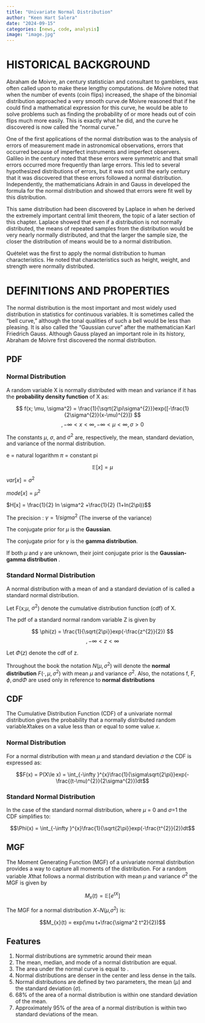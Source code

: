 ```yaml
---
title: "Univariate Normal Distribution"
author: "Keen Hart Salera"
date: "2024-09-15"
categories: [news, code, analysis]
image: "image.jpg"
---
```


# HISTORICAL BACKGROUND

Abraham de Moivre, an century statistician and consultant to gamblers, was often called upon to make these lengthy computations. de Moivre noted that when the number of events (coin flips) increased, the shape of the binomial distribution approached a very smooth curve.de Moivre reasoned that if he could find a mathematical expression for this curve, he would be able to solve problems such as finding the probability of or more heads out of coin flips much more easily. This is exactly what he did, and the curve he discovered is now called the "normal curve."

One of the first applications of the normal distribution was to the analysis of errors of measurement made in astronomical observations, errors that occurred because of imperfect instruments and imperfect observers. Galileo in the century noted that these errors were symmetric and that small errors occurred more frequently than large errors. This led to several hypothesized distributions of errors, but it was not until the early century that it was discovered that these errors followed a normal distribution. Independently, the mathematicians Adrain in and Gauss in developed the formula for the normal distribution and showed that errors were fit well by this distribution.

This same distribution had been discovered by Laplace in when he derived the extremely important central limit theorem, the topic of a later section of this chapter. Laplace showed that even if a distribution is not normally distributed, the means of repeated samples from the distribution would be very nearly normally distributed, and that the larger the sample size, the closer the distribution of means would be to a normal distribution.

Quételet was the first to apply the normal distribution to human characteristics. He noted that characteristics such as height, weight, and strength were normally distributed.

# DEFINITIONS AND PROPERTIES

The normal distribution is the most important and most widely used distribution in statistics for continuous variables. It is sometimes called the "bell curve," although the tonal qualities of such a bell would be less than pleasing. It is also called the "Gaussian curve" after the mathematician Karl Friedrich Gauss. Although Gauss played an important role in its history, Abraham de Moivre first discovered the normal distribution.

## PDF

### Normal Distribution

A random variable X is normally distributed with mean and variance if it has the **probability density function** of X as:

$$
f(x; \mu, \sigma^2) = \frac{1}{\sqrt{2\pi\sigma^{2}}}exp{[-\frac{1}{2\sigma^{2}}(x-\mu)^{2}]}
$$ $$, -\infty < x < \infty , -\infty < \mu < \infty , \sigma > 0 $$

The constants $\mu$, $\sigma$, and $\sigma^2$ are, respectively, the mean, standard deviation, and variance of the normal distribution.

e = natural logarithm $\pi$ = constant pi

$$\mathbb{E} [x] = \mu$$

$var[x] = \sigma^2$

$mode [x] = \mu^2$

$H[x] = \frac{1}{2} ln \sigma^2 +\frac{1}{2} (1+ln(2\pi))$\$

The precision : $\gamma = 1/sigma^2$ (The inverse of the variance)

The conjugate prior for $\mu$ is the **Gaussian**.

The conjugate prior for $\gamma$ is the **gamma distribution**.

If both $\mu$ and $\gamma$ are unknown, their joint conjugate prior is the **Gaussian-gamma distribution** .

### Standard Normal Distribution

A normal distribution with a mean of and a standard deviation of is called a standard normal distribution.

Let F(x;$\mu$, $\sigma^2$) denote the cumulative distribution function (cdf) of X.

The pdf of a standard normal random variable Z is given by

$$
\phi(z) = \frac{1}{\sqrt{2\pi}}exp(-\frac{z^{2}}{2})  
$$ $$ ,  -\infty < z < \infty $$

Let $\Phi(z)$ denote the cdf of z.

Throughout the book the notation $N(\mu, \sigma^2)$ will denote the **normal distribution** $F(\cdot, \mu, \sigma^2)$ with mean $\mu$ and variance $\sigma^2$. Also, the notations f, F, $\phi, and \Phi$ are used only in reference to **normal distributions**

## CDF

The Cumulative Distribution Function (CDF) of a univariate normal distribution gives the probability that a normally distributed random variable𝑋takes on a value less than or equal to some value 𝑥.

### Normal Distribution

For a normal distribution with mean $\mu$ and standard deviation $\sigma$ the CDF is expressed as:

$$F(x) = P(X\le x) = \int_{-\infty }^{x}\frac{1}{\sigma\sqrt{2\pi}}exp(-\frac{(t-\mu)^{2}}{2\sigma^{2}})dt$$

### Standard Normal Distribution

In the case of the standard normal distribution, where $\mu$ = 0 and $\sigma$=1 the CDF simplifies to:

$$\Phi(x) = \int_{-\infty }^{x}\frac{1}{\sqrt{2\pi}}exp(-\frac{t^{2}}{2})dt$$

## MGF

The Moment Generating Function (MGF) of a univariate normal distribution provides a way to capture all moments of the distribution. For a random variable 𝑋that follows a normal distribution with mean $\mu$ and variance $\sigma^2$ the MGF is given by

$$M_{x}(t) = \mathbb{E}[e^{tX}]$$

The MGF for a normal distribution 𝑋∼𝑁($\mu$,$\sigma^2$) is:

$$M_{x}(t) = exp(\mu t+\frac{\sigma^2 t^2}{2})$$

## Features

1.  Normal distributions are symmetric around their mean
2.  The mean, median, and mode of a normal distribution are equal.
3.  The area under the normal curve is equal to .
4.  Normal distributions are denser in the center and less dense in the tails.
5.  Normal distributions are defined by two parameters, the mean ($\mu$) and the standard deviation ($\sigma$).
6.  68% of the area of a normal distribution is within one standard deviation of the mean.
7.  Approximately 95% of the area of a normal distribution is within two standard deviations of the mean.
